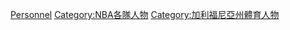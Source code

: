 [[Category:金州勇士|Personnel]]
[[Category:NBA各隊人物|Category:NBA各隊人物]]
[[Category:加利福尼亞州體育人物|Category:加利福尼亞州體育人物]]